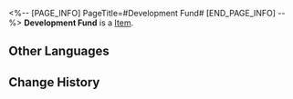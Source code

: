 <%-- [PAGE_INFO]
PageTitle=#Development Fund#
[END_PAGE_INFO] --%>
{{Item Infobox
|id          = 53
|image       = Item Development Fund.png
|type        = 
|invCategory = 
|rarity      = 3
|effect      = The museum development fund issued by the Architects.
|description = As the museum continues to revitalize and improve, the Architects will issue a development budget for upgrading and recruiting staff, so that (Trailblazer) can better manage the various exhibit halls.
}}
'''Development Fund''' is a [[Item]].

==Other Languages==
{{Other Languages
|en   = Development Fund
|zhs  = 发展资金
|zht  = 發展資金
|ja   = 発展資金
|ko   = 발전 기금
|es   = Fondos de desarrollo
|fr   = Fonds de développement
|ru   = Фонд развития
|th   = ทุนพัฒนา
|vi   = Quỹ Phát Triển
|de   = Entwicklungsgelder
|id   = Dana Pembangunan
|pt   = Fundos de Desenvolvimento
}}

==Change History==
{{Change History|2.0}}